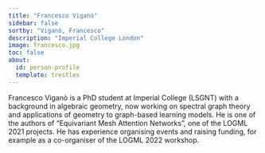 ```yaml
---
title: "Francesco Viganò"
sidebar: false
sortby: "Viganò, Francesco"
description: "Imperial College London"
image: francesco.jpg
toc: false
about:
  id: person-profile
  template: trestles
---
```



Francesco Viganò is a PhD student at Imperial College (LSGNT) with a background in algebraic geometry, now working on spectral graph theory and applications of geometry to graph-based learning models. He is one of the authors of “Equivariant Mesh Attention Networks”, one of the LOGML 2021 projects. He has experience organising events and raising funding, for example as a co-organiser of the LOGML 2022 workshop.